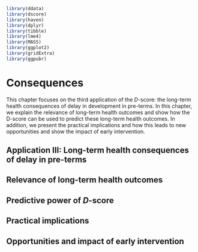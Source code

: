 ```r
library(ddata)
library(dscore)
library(haven)
library(dplyr)
library(tibble)
library(lme4)
library(MASS)
library(ggplot2)
library(gridExtra)
library(ggpubr)
```

# Consequences {#consequences}

This chapter focuses on the third application of the $D$-score: the long-term health consequences of delay in development in pre-terms. In this chapter, we explain the relevance of long-term health outcomes and show how the D-score can be used to predict these long-term health outcomes. In addition, we present the practical implications and how this leads to new opportunities and show the impact of early intervention.



## Application III: Long-term health consequences of delay in pre-terms


## Relevance of long-term health outcomes


## Predictive power of $D$-score


## Practical implications

## Opportunities and impact of early intervention
